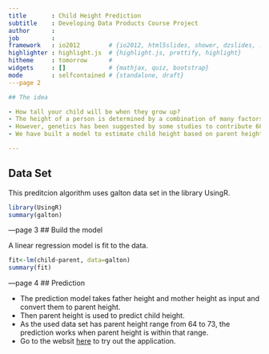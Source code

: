 ```yaml
---
title       : Child Height Prediction
subtitle    : Developing Data Products Course Project
author      : 
job         : 
framework   : io2012        # {io2012, html5slides, shower, dzslides, ...}
highlighter : highlight.js  # {highlight.js, prettify, highlight}
hitheme     : tomorrow      # 
widgets     : []            # {mathjax, quiz, bootstrap}
mode        : selfcontained # {standalone, draft}
---page 2

## The idea

- How tall your child will be when they grow up?
- The height of a person is determined by a combination of many factors, such as genetics, nutrition, etc. 
- However, genetics has been suggested by some studies to contribute 60%-80% to a person's height.
- We have built a model to estimate child height based on parent height.

---
```

## Data Set

This preditcion algorithm uses galton data set in the library UsingR. 
```r
library(UsingR)
summary(galton)
```

---page 3
## Build the model

A linear regression model is fit to the data.
```r
fit<-lm(child~parent, data=galton)
summary(fit)
```


---page 4
## Prediction

- The prediction model takes father height and mother height as input and convert them to parent height. 
- Then parent height is used to predict child height.
- As the used data set has parent height range from 64 to 73, the prediction works when parent height is within that range.
- Go to the websit [here](https://karenlyz.shinyapps.io/HW_Project/) to try out the application.


